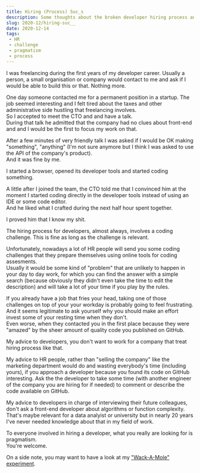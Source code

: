 ```yaml
---
title: Hiring (Process) Suc_s
description: Some thoughts about the broken developer hiring process and a pledge for pragmatism
slug: 2020-12/hiring-suc__
date: 2020-12-14
tags:
 - HR
 - challenge
 - pragmatism
 - process
---
```


I was freelancing during the first years of my developer career. Usually a person, a small organisation or company would contact to me and ask if I would be able to build this or that. Nothing more.  

One day someone contacted me for a permanent position in a startup. The job seemed interesting and I felt tired about the taxes and other administrative side hustling that freelancing involves.  
So I accepted to meet the CTO and and have a talk.  
During that talk he admitted that the company had no clues about front-end and and I would be the first to focus my work on that.  

After a few minutes of very friendly talk I was asked if I would be OK making "something", "anything" (I'm not sure anymore but I think I was asked to use the API of the company's product).  
And it was fine by me.  

I started a browser, opened its developer tools and started coding something.  

A little after I joined the team, the CTO told me that I convinced him at the moment I started coding directly in the developer tools instead of using an IDE or some code editor.  
And he liked what I crafted during the next half hour spent together. 

I proved him that I know my shit.

The hiring process for developers, almost always, involves a coding challenge.
This is fine as long as the challenge is relevant.

Unfortunately, nowadays a lot of HR people will send you some coding challenges that they prepare themselves using online tools for coding assesments.  
Usually it would be some kind of "problem" that are unlikely to happen in your day to day work, for which you can find the answer with a simple search (because obviously they didn't even take the time to edit the description) and will take a lot of your time if you play by the rules.  

If you already have a job that fries your head, taking one of those challenges on top of your your workday is probably going to feel frustrating.  
And it seems legitimate to ask yourself why you should make an effort invest some of your resting time when they don't.  
Even worse, when they contacted you in the first place because they were "amazed" by the sheer amount of quality code you published on GitHub.

My advice to developers, you don't want to work for a company that treat hiring process like that.  

My advice to HR people, rather than "selling the company" like the marketing department would do and wasting everybody's time (including yours), if you approach a developer because you found its code on GitHub interesting. Ask the the developer to take some time (with another engineer of the company you are hiring for if needed) to comment or describe the code available on GitHub.

My advice to developers in charge of interviewing their future colleagues, don't ask a front-end developer about algorithms or function complexity. That's maybe relevant for a data analyist or university but in nearly 20 years I've never needed knowledge about that in my field of work.

To everyone involved in hiring a developer, what you really are looking for is pragmatism.  
You're welcome.

On a side note, you may want to have a look at my ["Wack-A-Mole" experiment](/stuff/wack-a-mole-challenge).
